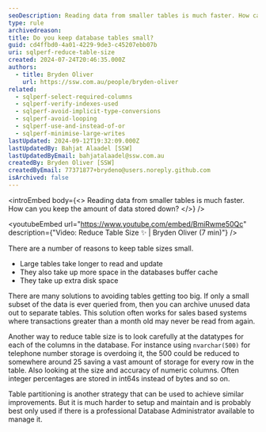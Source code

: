 ```yaml
---
seoDescription: Reading data from smaller tables is much faster. How can you keep the amount of data stored down?
type: rule
archivedreason:
title: Do you keep database tables small?
guid: cd4ffbd0-4a01-4229-9de3-c45207ebb07b
uri: sqlperf-reduce-table-size
created: 2024-07-24T20:46:35.000Z
authors:
  - title: Bryden Oliver
    url: https://ssw.com.au/people/bryden-oliver
related:
  - sqlperf-select-required-columns
  - sqlperf-verify-indexes-used
  - sqlperf-avoid-implicit-type-conversions
  - sqlperf-avoid-looping
  - sqlperf-use-and-instead-of-or
  - sqlperf-minimise-large-writes
lastUpdated: 2024-09-12T19:32:09.000Z
lastUpdatedBy: Bahjat Alaadel [SSW]
lastUpdatedByEmail: bahjatalaadel@ssw.com.au
createdBy: Bryden Oliver [SSW]
createdByEmail: 77371877+brydeno@users.noreply.github.com
isArchived: false
---
```


<introEmbed
  body={<>
Reading data from smaller tables is much faster. How can you keep the amount of data stored down?
  </>}
/>

<youtubeEmbed url="https://www.youtube.com/embed/BmiRwme50Qc" description={"Video: Reduce Table Size ✨ | Bryden Oliver (7 min)"} />


There are a number of reasons to keep table sizes small.

* Large tables take longer to read and update
* They also take up more space in the databases buffer cache
* They take up extra disk space

There are many solutions to avoiding tables getting too big. If only a small subset of the data is ever queried from, then you can archive unused data out to separate tables. This solution often works for sales based systems where transactions greater than a month old may never be read from again.

Another way to reduce table size is to look carefully at the datatypes for each of the columns in the database. For instance using `nvarchar(500)` for telephone number storage is overdoing it, the 500 could be reduced to somewhere around 25 saving a vast amount of storage for every row in the table. Also looking at the size and accuracy of numeric columns. Often integer percentages are stored in int64s instead of bytes and so on.

Table partitioning is another strategy that can be used to achieve similar improvements. But it is much harder to setup and maintain and is probably best only used if there is a professional Database Administrator available to manage it.
